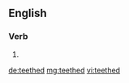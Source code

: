==English==

===Verb===
{{head|en|verb form}}

# {{en-past of|teethe}}

[[de:teethed]]
[[mg:teethed]]
[[vi:teethed]]